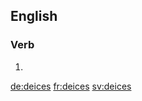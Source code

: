 ==English==

===Verb===
{{head|en|verb form}}

# {{en-third-person singular of|deice}}

[[de:deices]]
[[fr:deices]]
[[sv:deices]]
